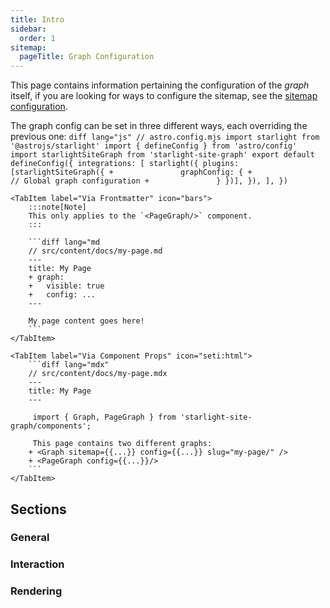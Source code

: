 ```yaml
---
title: Intro
sidebar:
  order: 1
sitemap:
  pageTitle: Graph Configuration
---
```



This page contains information pertaining the configuration of the _graph_ itself,
if you are looking for ways to configure the sitemap,
see the [sitemap configuration](/starlight-site-graph/configuration/sitemap).

The graph config can be set in three different ways, each overriding the previous one:
<Tabs>
	<TabItem label="Via Plugin Settings" icon="seti:json">
		```diff lang="js"
		// astro.config.mjs
		import starlight from '@astrojs/starlight'
		import { defineConfig } from 'astro/config'
		import starlightSiteGraph from 'starlight-site-graph'
		export default defineConfig({
			integrations: [
				starlight({
					plugins: [starlightSiteGraph({
		+				graphConfig: {
		+					// Global graph configuration
		+				}
					})],
				}),
			],
		})
		```
	</TabItem>

	<TabItem label="Via Frontmatter" icon="bars">
		:::note[Note]
		This only applies to the `<PageGraph/>` component.
		:::

		```diff lang="md
		// src/content/docs/my-page.md
		---
		title: My Page
		+ graph:
		+   visible: true
		+   config: ...
		---

		My page content goes here!
		```
	</TabItem>

	<TabItem label="Via Component Props" icon="seti:html">
		```diff lang="mdx"
		// src/content/docs/my-page.mdx
		---
		title: My Page
		---

		 import { Graph, PageGraph } from 'starlight-site-graph/components';

		 This page contains two different graphs:
		+ <Graph sitemap={{...}} config={{...}} slug="my-page/" />
		+ <PageGraph config={{...}}/>
		```
	</TabItem>
</Tabs>



## Sections
### General
<CardGrid>
	<LinkCardIcon
		icon="setting"
		title="General Setting"
		href="/starlight-site-graph/configuration/graph/general/"
		description="Configure general settings for the graph."
	/>
	<LinkCardIcon
		icon="seti:graphql"
		title="Graph Simulation"
		href="/starlight-site-graph/configuration/graph/simulation/"
		description="Configure the simulation parameters for the graph."
	/>
</CardGrid>

### Interaction
<CardGrid>
	<LinkCardIcon
		icon="seti:code-climate"
		title="User Interactions"
		href="/starlight-site-graph/configuration/graph/interaction/"
		description="Configure the interaction capabilities of the graph."
	/>
	<LinkCardIcon
		icon="seti:yml"
		title="Quick Actions"
		href="/starlight-site-graph/configuration/graph/actions/"
		description="Configure the quick actions that can be performed on the graph."
	/>
	<LinkCardIcon
		icon="seti:code-search"
		title="Zoom"
		href="/starlight-site-graph/configuration/graph/zoom/"
		description="Configure zooming options for the graph."
	/>
	<LinkCardIcon
		icon="seti:purescript"
		title="Hover"
		href="/starlight-site-graph/configuration/graph/hover/"
		description="Configure hovering options for the graph."
	/>
</CardGrid>


### Rendering
<CardGrid stagger>
	<LinkCardIcon
		icon="seti:svg"
		title="Nodes"
		href="/starlight-site-graph/configuration/graph/nodes/"
		description="Configure how nodes are rendered."
	/>
	<LinkCardIcon
		icon="pencil"
		title="Node Style"
		href="/starlight-site-graph/configuration/graph/nodestyle/"
		description="Style individual nodes."
	/>
	<LinkCardIcon
		icon="seti:mdo"
		title="Tags"
		href="/starlight-site-graph/configuration/graph/tags/"
		description="Configure how tags are handled."
	/>
	<LinkCardIcon
		icon="seti:pipeline"
		title="Links"
		href="/starlight-site-graph/configuration/graph/links/"
		description="Configure how links are rendered."
	/>
	<LinkCardIcon
		icon="seti:font"
		title="Labels"
		href="/starlight-site-graph/configuration/graph/labels/"
		description="Configure how labels are rendered."
	/>
</CardGrid>


